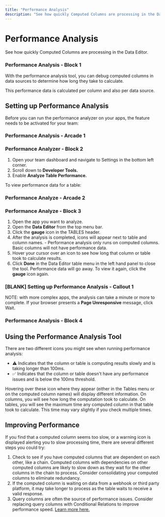 ```yaml
---
title: "Performance Analysis"
description: "See how quickly Computed Columns are processing in the Data Editor."
---
```


# Performance Analysis

See how quickly Computed Columns are processing in the Data Editor.

### Performance Analysis - Block 1

With the performance analysis tool, you can debug computed columns in data sources to determine how long they take to calculate.

This performance data is calculated per column and also per data source.

## Setting up Performance Analysis

Before you can run the performance analyzer on your apps, the feature needs to be activated for your team:



### Performance Analysis - Arcade 1

### Performance Analyzer - Block 2

1. Open your team dashboard and navigate to Settings in the bottom left corner.
2. Scroll down to **Developer Tools.**
3. Enable **Analyze Table Performance.**

To view performance data for a table:



### Performance Analyze - Arcade 2

### Performance Analyze - Block 3



1. Open the app you want to analyze.
2. Open the **Data Editor** from the top menu bar.
3. Click the **gauge** icon in the TABLES header.
4. After the analysis is completed, icons will appear next to table and column names. - Performance analysis only runs on computed columns. Basic columns will not have performance data.
5. Hover your cursor over an icon to see how long that column or table took to calculate results.
6. Click **Done** in the Data Editor table menu in the left hand panel to close the tool. Performance data will go away. To view it again, click the **gauge** icon again.



### [BLANK] Setting up Performance Analysis - Callout 1

NOTE: with more complex apps, the analysis can take a minute or more to complete. If your browser presents a **Page Unresponsive** message, click Wait.

### Performance Analysis - Block 4

## Using the Performance Analysis Tool

There are two different icons you might see when running performance analysis:

- ⚠️ Indicates that the column or table is computing results slowly and is taking longer than 100ms.
- ✅ Indicates that the column or table doesn't have any performance issues and is below the 100ms threshold.

Hovering over these icon where they appear (either in the Tables menu or on the computed column names) will display different information. On columns, you will see how long the computation took to calculate. On tables, you will see the maximum time any computed column in that table took to calculate. This time may vary slightly if you check multiple times.

## Improving Performance

If you find that a computed column seems too slow, or a warning icon is displayed alerting you to slow processing time, there are several different steps you could try:

1. Check to see if you have computed columns that are dependent on each other, like a chain. Computed columns with dependencies on other computed columns are likely to slow down as they wait for the other columns in the chain to process. Consider consolidating your computed columns to eliminate redundancy.
2. If the computed column is waiting on data from a webhook or third party platform, it may take longer to process as the table waits to receive a valid response.
3. Query columns are often the source of performance issues. Consider replacing query columns with Conditional Relations to improve performance speed. [Learn more here.](/docs/automation/computed-columns/query-column#queries-vs-relations)



